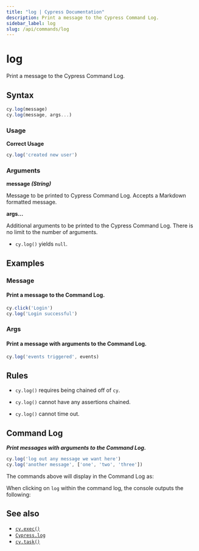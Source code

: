 ```yaml
---
title: "log | Cypress Documentation"
description: Print a message to the Cypress Command Log.
sidebar_label: log
slug: /api/commands/log
---
```


<ProductHeading product="app" />

# log

Print a message to the Cypress Command Log.

## Syntax

```javascript
cy.log(message)
cy.log(message, args...)
```

### Usage

<Icon name="check-circle" color="green" /> **Correct Usage**

```javascript
cy.log('created new user')
```

### Arguments

<Icon name="angle-right" /> **message _(String)_**

Message to be printed to Cypress Command Log. Accepts a Markdown formatted
message.

<Icon name="angle-right" /> **args...**

Additional arguments to be printed to the Cypress Command Log. There is no limit
to the number of arguments.

<HeaderYields />

- `cy.log()` yields `null`.

## Examples

### Message

#### Print a message to the Command Log.

```javascript
cy.click('Login')
cy.log('Login successful')
```

### Args

#### Print a message with arguments to the Command Log.

```javascript
cy.log('events triggered', events)
```

## Rules

<HeaderRequirements />

- `cy.log()` requires being chained off of `cy`.

<HeaderAssertions />

- `cy.log()` cannot have any assertions chained.

<HeaderTimeouts />

- `cy.log()` cannot time out.

## Command Log

**_Print messages with arguments to the Command Log._**

```javascript
cy.log('log out any message we want here')
cy.log('another message', ['one', 'two', 'three'])
```

The commands above will display in the Command Log as:

<DocsImage
  src="/img/api/log/custom-command-log-with-any-message.png"
  alt="Command Log log"
/>

When clicking on `log` within the command log, the console outputs the
following:

<DocsImage
  src="/img/api/log/console-shows-logs-message-and-any-arguments.png"
  alt="Console Log log"
/>

## See also

- [`cy.exec()`](/api/commands/exec)
- [`Cypress.log`](/api/cypress-api/cypress-log)
- [`cy.task()`](/api/commands/task)
